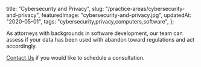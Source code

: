   title: "Cybersecurity and Privacy",
  slug: "/practice-areas/cybersecurity-and-privacy",
  featuredImage: "cybersecurity-and-privacy.jpg",
  updatedAt: "2020-05-01",
  tags: "cybersecurity,privacy,computers,software",
};

As attorneys with backgrounds in software development, our team can assess if
your data has been used with abandon toward regulations and act accordingly.

[Contact Us](/contact) if you would like to schedule a consultation.
